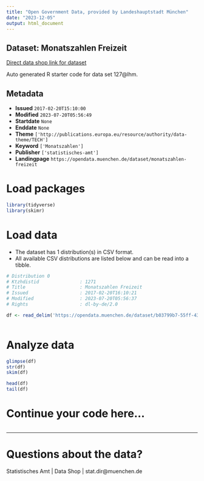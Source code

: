 ```yaml
---
title: "Open Government Data, provided by Landeshauptstadt München"
date: "2023-12-05"
output: html_document
---
```


## Dataset: Monatszahlen Freizeit

[Direct data shop link for dataset](https://opendata.muenchen.de/dataset/monatszahlen-freizeit)

Auto generated R starter code for data set 127@lhm.

## Metadata

- **Issued** `2017-02-20T15:10:00`
- **Modified** `2023-07-20T05:56:49`
- **Startdate** `None`
- **Enddate** `None`
- **Theme** `['http://publications.europa.eu/resource/authority/data-theme/TECH']`
- **Keyword** `['Monatszahlen']`
- **Publisher** `['statistisches-amt']`
- **Landingpage** `https://opendata.muenchen.de/dataset/monatszahlen-freizeit`


# Load packages

```r

library(tidyverse)
library(skimr)

```

# Load data

-   The dataset has 1 distribution(s) in CSV format.
-   All available CSV distributions are listed below and can be read into a tibble.

```r

# Distribution 0
# Ktzhdistid               : 1271
# Title                    : Monatszahlen Freizeit
# Issued                   : 2017-02-20T16:10:21
# Modified                 : 2023-07-20T05:56:37
# Rights                   : dl-by-de/2.0

df <- read_delim('https://opendata.muenchen.de/dataset/b03799b7-55ff-43d6-9931-79d4f445038d/resource/a5e6f0f9-8428-44a2-8f03-57d88c9ce6bc/download/monatszahlen2307_freizeit_10_07_23_nosum.csv')



```

# Analyze data

```r

glimpse(df)
str(df)
skim(df)

head(df)
tail(df)

```

# Continue your code here...

```r

```

------------------------------------------------------------------------

# Questions about the data?

Statistisches Amt | Data Shop | stat.dir@muenchen.de
